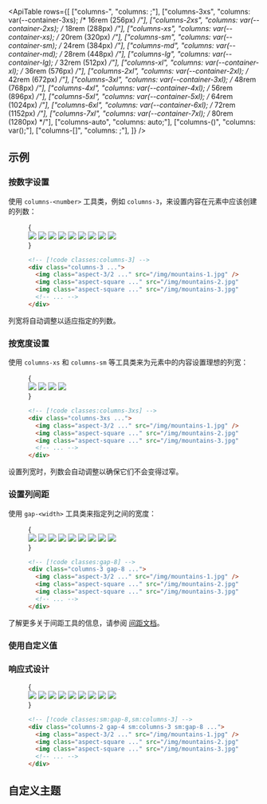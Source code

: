 

<ApiTable
  rows={[
    ["columns-<number>", "columns: <number>;"],
    ["columns-3xs", "columns: var(--container-3xs); /* 16rem (256px) */"],
    ["columns-2xs", "columns: var(--container-2xs); /* 18rem (288px) */"],
    ["columns-xs", "columns: var(--container-xs); /* 20rem (320px) */"],
    ["columns-sm", "columns: var(--container-sm); /* 24rem (384px) */"],
    ["columns-md", "columns: var(--container-md); /* 28rem (448px) */"],
    ["columns-lg", "columns: var(--container-lg); /* 32rem (512px) */"],
    ["columns-xl", "columns: var(--container-xl); /* 36rem (576px) */"],
    ["columns-2xl", "columns: var(--container-2xl); /* 42rem (672px) */"],
    ["columns-3xl", "columns: var(--container-3xl); /* 48rem (768px) */"],
    ["columns-4xl", "columns: var(--container-4xl); /* 56rem (896px) */"],
    ["columns-5xl", "columns: var(--container-5xl); /* 64rem (1024px) */"],
    ["columns-6xl", "columns: var(--container-6xl); /* 72rem (1152px) */"],
    ["columns-7xl", "columns: var(--container-7xl); /* 80rem (1280px) */"],
    ["columns-auto", "columns: auto;"],
    ["columns-(<custom-property>)", "columns: var(<custom-property>);"],
    ["columns-[<value>]", "columns: <value>;"],
  ]}
/>

## 示例

### 按数字设置

使用 `columns-<number>` 工具类，例如 `columns-3`，来设置内容在元素中应该创建的列数：

<Figure>

<Example>
  {
    <div className="@container relative">
      <div className="absolute inset-0 -top-8 -bottom-8 grid grid-cols-3 gap-[5cqw]">
        <Stripes border="x" />
        <Stripes border="x" />
        <Stripes border="x" />
      </div>
      <div className="relative -mb-[5cqw] columns-3 gap-[5cqw] *:mb-[5cqw]">
        <img
          className="aspect-3/2 rounded-lg bg-black/5 object-cover outline -outline-offset-1 outline-black/10 dark:outline-0"
          src="https://images.unsplash.com/photo-1454496522488-7a8e488e8606?ixlib=rb-1.2.1&ixid=MnwxMjA3fDB8MHxwaG90by1wYWdlfHx8fGVufDB8fHx8&auto=format&fit=crop&w=2952&q=80"
        />
        <img
          className="aspect-square rounded-lg bg-black/5 object-cover outline -outline-offset-1 outline-black/10 dark:outline-0"
          src="https://images.unsplash.com/photo-1434394354979-a235cd36269d?ixlib=rb-1.2.1&ixid=MnwxMjA3fDB8MHxwaG90by1wYWdlfHx8fGVufDB8fHx8&auto=format&fit=crop&w=2902&q=80"
        />
        <img
          className="aspect-square rounded-lg bg-black/5 object-cover outline -outline-offset-1 outline-black/10 dark:outline-0"
          src="https://images.unsplash.com/photo-1491904768633-2b7e3e7fede5?ixlib=rb-1.2.1&ixid=MnwxMjA3fDB8MHxwaG90by1wYWdlfHx8fGVufDB8fHx8&auto=format&fit=crop&w=3131&q=80"
        />
        <img
          className="aspect-square rounded-lg bg-black/5 object-cover outline -outline-offset-1 outline-black/10 dark:outline-0"
          src="https://images.unsplash.com/photo-1463288889890-a56b2853c40f?ixlib=rb-1.2.1&ixid=MnwxMjA3fDB8MHxwaG90by1wYWdlfHx8fGVufDB8fHx8&auto=format&fit=crop&w=3132&q=80"
        />
        <img
          className="aspect-3/2 rounded-lg bg-black/5 object-cover outline -outline-offset-1 outline-black/10 dark:outline-0"
          src="https://images.unsplash.com/photo-1611605645802-c21be743c321?ixlib=rb-1.2.1&ixid=MnwxMjA3fDB8MHxwaG90by1wYWdlfHx8fGVufDB8fHx8&auto=format&fit=crop&w=2940&q=80"
        />
        <img
          className="aspect-square rounded-lg bg-black/5 object-cover outline -outline-offset-1 outline-black/10 dark:outline-0"
          src="https://images.unsplash.com/photo-1498603993951-8a027a8a8f84?ixlib=rb-1.2.1&ixid=MnwxMjA3fDB8MHxwaG90by1wYWdlfHx8fGVufDB8fHx8&auto=format&fit=crop&w=2936&q=80"
        />
        <img
          className="aspect-square rounded-lg bg-black/5 object-cover outline -outline-offset-1 outline-black/10 dark:outline-0"
          src="https://images.unsplash.com/photo-1526400473556-aac12354f3db?ixlib=rb-1.2.1&ixid=MnwxMjA3fDB8MHxwaG90by1wYWdlfHx8fGVufDB8fHx8&auto=format&fit=crop&w=2940&q=80"
        />
        <img
          className="aspect-square rounded-lg bg-black/5 object-cover outline -outline-offset-1 outline-black/10 dark:outline-0"
          src="https://images.unsplash.com/photo-1617369120004-4fc70312c5e6?ixlib=rb-1.2.1&ixid=MnwxMjA3fDB8MHxwaG90by1wYWdlfHx8fGVufDB8fHx8&auto=format&fit=crop&w=1587&q=80"
        />
        <img
          className="aspect-3/2 rounded-lg bg-black/5 object-cover outline -outline-offset-1 outline-black/10 dark:outline-0"
          src="https://images.unsplash.com/photo-1518892096458-a169843d7f7f?ixlib=rb-1.2.1&ixid=MnwxMjA3fDB8MHxwaG90by1wYWdlfHx8fGVufDB8fHx8&auto=format&fit=crop&w=2940&q=80"
        />
      </div>
    </div>
  }
</Example>

```html
<!-- [!code classes:columns-3] -->
<div class="columns-3 ...">
  <img class="aspect-3/2 ..." src="/img/mountains-1.jpg" />
  <img class="aspect-square ..." src="/img/mountains-2.jpg" />
  <img class="aspect-square ..." src="/img/mountains-3.jpg" />
  <!-- ... -->
</div>
```

</Figure>

列宽将自动调整以适应指定的列数。

### 按宽度设置

使用 `columns-xs` 和 `columns-sm` 等工具类来为元素中的内容设置理想的列宽：

<Figure desktopHint="调整示例大小以查看预期效果">

<Example resizable>
  {
    <div className="@container relative">
      <div className="absolute inset-0 -top-8 -bottom-8 grid grid-cols-1 gap-8 @[34rem]:grid-cols-2">
        <Stripes border="x" />
        <Stripes border="x" />
        <Stripes border="x" className="@[34rem]:hidden" />
      </div>
      <div className="relative -mb-4 columns-3xs gap-4 *:mb-4 @sm:-mb-8 @sm:gap-8 @sm:*:mb-8">
        <img
          className="aspect-3/2 w-full rounded-lg bg-black/5 object-cover outline -outline-offset-1 outline-black/10 dark:outline-0"
          src="https://images.unsplash.com/photo-1454496522488-7a8e488e8606?ixlib=rb-1.2.1&ixid=MnwxMjA3fDB8MHxwaG90by1wYWdlfHx8fGVufDB8fHx8&auto=format&fit=crop&w=2952&q=80"
        />
        <img
          className="aspect-square w-full rounded-lg bg-black/5 object-cover outline -outline-offset-1 outline-black/10 dark:outline-0"
          src="https://images.unsplash.com/photo-1434394354979-a235cd36269d?ixlib=rb-1.2.1&ixid=MnwxMjA3fDB8MHxwaG90by1wYWdlfHx8fGVufDB8fHx8&auto=format&fit=crop&w=2902&q=80"
        />
        <img
          className="aspect-square w-full rounded-lg bg-black/5 object-cover outline -outline-offset-1 outline-black/10 dark:outline-0"
          src="https://images.unsplash.com/photo-1491904768633-2b7e3e7fede5?ixlib=rb-1.2.1&ixid=MnwxMjA3fDB8MHxwaG90by1wYWdlfHx8fGVufDB8fHx8&auto=format&fit=crop&w=3131&q=80"
        />
        <img
          className="aspect-3/2 w-full rounded-lg bg-black/5 object-cover outline -outline-offset-1 outline-black/10 dark:outline-0"
          src="https://images.unsplash.com/photo-1463288889890-a56b2853c40f?ixlib=rb-1.2.1&ixid=MnwxMjA3fDB8MHxwaG90by1wYWdlfHx8fGVufDB8fHx8&auto=format&fit=crop&w=3132&q=80"
        />
      </div>
    </div>
  }
</Example>

```html
<!-- [!code classes:columns-3xs] -->
<div class="columns-3xs ...">
  <img class="aspect-3/2 ..." src="/img/mountains-1.jpg" />
  <img class="aspect-square ..." src="/img/mountains-2.jpg" />
  <img class="aspect-square ..." src="/img/mountains-3.jpg" />
  <!-- ... -->
</div>
```

</Figure>

设置列宽时，列数会自动调整以确保它们不会变得过窄。

### 设置列间距

使用 `gap-<width>` 工具类来指定列之间的宽度：

<Figure>

<Example>
  {
    <div className="@container relative">
      <div className="absolute inset-0 -top-8 -bottom-8 grid grid-cols-[1fr_2rem_1fr_2rem_1fr]">
        <div />
        <Stripes border="x" />
        <div />
        <Stripes border="x" />
        <div />
      </div>
      <div className="relative -mb-8 columns-3 gap-8 *:mb-8">
        <img
          className="aspect-3/2 rounded-lg bg-black/5 object-cover outline -outline-offset-1 outline-black/10 dark:outline-0"
          src="https://images.unsplash.com/photo-1454496522488-7a8e488e8606?ixlib=rb-1.2.1&ixid=MnwxMjA3fDB8MHxwaG90by1wYWdlfHx8fGVufDB8fHx8&auto=format&fit=crop&w=2952&q=80"
        />
        <img
          className="aspect-square rounded-lg bg-black/5 object-cover outline -outline-offset-1 outline-black/10 dark:outline-0"
          src="https://images.unsplash.com/photo-1434394354979-a235cd36269d?ixlib=rb-1.2.1&ixid=MnwxMjA3fDB8MHxwaG90by1wYWdlfHx8fGVufDB8fHx8&auto=format&fit=crop&w=2902&q=80"
        />
        <img
          className="aspect-square rounded-lg bg-black/5 object-cover outline -outline-offset-1 outline-black/10 dark:outline-0"
          src="https://images.unsplash.com/photo-1491904768633-2b7e3e7fede5?ixlib=rb-1.2.1&ixid=MnwxMjA3fDB8MHxwaG90by1wYWdlfHx8fGVufDB8fHx8&auto=format&fit=crop&w=3131&q=80"
        />
        <img
          className="aspect-square rounded-lg bg-black/5 object-cover outline -outline-offset-1 outline-black/10 dark:outline-0"
          src="https://images.unsplash.com/photo-1463288889890-a56b2853c40f?ixlib=rb-1.2.1&ixid=MnwxMjA3fDB8MHxwaG90by1wYWdlfHx8fGVufDB8fHx8&auto=format&fit=crop&w=3132&q=80"
        />
        <img
          className="aspect-3/2 rounded-lg bg-black/5 object-cover outline -outline-offset-1 outline-black/10 dark:outline-0"
          src="https://images.unsplash.com/photo-1611605645802-c21be743c321?ixlib=rb-1.2.1&ixid=MnwxMjA3fDB8MHxwaG90by1wYWdlfHx8fGVufDB8fHx8&auto=format&fit=crop&w=2940&q=80"
        />
        <img
          className="aspect-square rounded-lg bg-black/5 object-cover outline -outline-offset-1 outline-black/10 dark:outline-0"
          src="https://images.unsplash.com/photo-1498603993951-8a027a8a8f84?ixlib=rb-1.2.1&ixid=MnwxMjA3fDB8MHxwaG90by1wYWdlfHx8fGVufDB8fHx8&auto=format&fit=crop&w=2936&q=80"
        />
        <img
          className="aspect-square rounded-lg bg-black/5 object-cover outline -outline-offset-1 outline-black/10 dark:outline-0"
          src="https://images.unsplash.com/photo-1526400473556-aac12354f3db?ixlib=rb-1.2.1&ixid=MnwxMjA3fDB8MHxwaG90by1wYWdlfHx8fGVufDB8fHx8&auto=format&fit=crop&w=2940&q=80"
        />
        <img
          className="aspect-square rounded-lg bg-black/5 object-cover outline -outline-offset-1 outline-black/10 dark:outline-0"
          src="https://images.unsplash.com/photo-1617369120004-4fc70312c5e6?ixlib=rb-1.2.1&ixid=MnwxMjA3fDB8MHxwaG90by1wYWdlfHx8fGVufDB8fHx8&auto=format&fit=crop&w=1587&q=80"
        />
        <img
          className="aspect-3/2 rounded-lg bg-black/5 object-cover outline -outline-offset-1 outline-black/10 dark:outline-0"
          src="https://images.unsplash.com/photo-1518892096458-a169843d7f7f?ixlib=rb-1.2.1&ixid=MnwxMjA3fDB8MHxwaG90by1wYWdlfHx8fGVufDB8fHx8&auto=format&fit=crop&w=2940&q=80"
        />
      </div>
    </div>
  }
</Example>

```html
<!-- [!code classes:gap-8] -->
<div class="columns-3 gap-8 ...">
  <img class="aspect-3/2 ..." src="/img/mountains-1.jpg" />
  <img class="aspect-square ..." src="/img/mountains-2.jpg" />
  <img class="aspect-square ..." src="/img/mountains-3.jpg" />
  <!-- ... -->
</div>
```

</Figure>

了解更多关于间距工具的信息，请参阅 [间距文档](/docs/gap)。

### 使用自定义值

<UsingACustomValue utility="columns" value="30vw" />

### 响应式设计

<ResponsiveDesign property="columns" breakpoint="sm" featuredClass="aspect-square">

<Figure desktopHint="调整示例大小以查看预期效果">

<Example resizable>
  {
    <div className="@container relative">
      <div className="absolute inset-0 -top-8 -bottom-8 grid grid-cols-2 gap-4 @sm:grid-cols-3 @sm:gap-8">
        <Stripes border="x" />
        <Stripes border="x" />
        <Stripes border="x" className="@max-sm:hidden" />
      </div>
      <div className="relative columns-2 gap-4 *:mb-4 @sm:-mb-8 @sm:columns-3 @sm:gap-8 @sm:*:mb-8">
        <img
          className="aspect-3/2 rounded-lg bg-black/5 object-cover outline -outline-offset-1 outline-black/10 dark:outline-0"
          src="https://images.unsplash.com/photo-1454496522488-7a8e488e8606?ixlib=rb-1.2.1&ixid=MnwxMjA3fDB8MHxwaG90by1wYWdlfHx8fGVufDB8fHx8&auto=format&fit=crop&w=2952&q=80"
        />
        <img
          className="aspect-square rounded-lg bg-black/5 object-cover outline -outline-offset-1 outline-black/10 dark:outline-0"
          src="https://images.unsplash.com/photo-1434394354979-a235cd36269d?ixlib=rb-1.2.1&ixid=MnwxMjA3fDB8MHxwaG90by1wYWdlfHx8fGVufDB8fHx8&auto=format&fit=crop&w=2902&q=80"
        />
        <img
          className="aspect-square rounded-lg bg-black/5 object-cover outline -outline-offset-1 outline-black/10 dark:outline-0"
          src="https://images.unsplash.com/photo-1491904768633-2b7e3e7fede5?ixlib=rb-1.2.1&ixid=MnwxMjA3fDB8MHxwaG90by1wYWdlfHx8fGVufDB8fHx8&auto=format&fit=crop&w=3131&q=80"
        />
        <img
          className="aspect-square rounded-lg bg-black/5 object-cover outline -outline-offset-1 outline-black/10 dark:outline-0"
          src="https://images.unsplash.com/photo-1463288889890-a56b2853c40f?ixlib=rb-1.2.1&ixid=MnwxMjA3fDB8MHxwaG90by1wYWdlfHx8fGVufDB8fHx8&auto=format&fit=crop&w=3132&q=80"
        />
        <img
          className="aspect-3/2 rounded-lg bg-black/5 object-cover outline -outline-offset-1 outline-black/10 dark:outline-0"
          src="https://images.unsplash.com/photo-1611605645802-c21be743c321?ixlib=rb-1.2.1&ixid=MnwxMjA3fDB8MHxwaG90by1wYWdlfHx8fGVufDB8fHx8&auto=format&fit=crop&w=2940&q=80"
        />
        <img
          className="aspect-square rounded-lg bg-black/5 object-cover outline -outline-offset-1 outline-black/10 dark:outline-0"
          src="https://images.unsplash.com/photo-1498603993951-8a027a8a8f84?ixlib=rb-1.2.1&ixid=MnwxMjA3fDB8MHxwaG90by1wYWdlfHx8fGVufDB8fHx8&auto=format&fit=crop&w=2936&q=80"
        />
        <img
          className="aspect-square rounded-lg bg-black/5 object-cover outline -outline-offset-1 outline-black/10 dark:outline-0"
          src="https://images.unsplash.com/photo-1526400473556-aac12354f3db?ixlib=rb-1.2.1&ixid=MnwxMjA3fDB8MHxwaG90by1wYWdlfHx8fGVufDB8fHx8&auto=format&fit=crop&w=2940&q=80"
        />
        <img
          className="aspect-square rounded-lg bg-black/5 object-cover outline -outline-offset-1 outline-black/10 dark:outline-0"
          src="https://images.unsplash.com/photo-1617369120004-4fc70312c5e6?ixlib=rb-1.2.1&ixid=MnwxMjA3fDB8MHxwaG90by1wYWdlfHx8fGVufDB8fHx8&auto=format&fit=crop&w=1587&q=80"
        />
        <img
          className="aspect-3/2 rounded-lg bg-black/5 object-cover outline -outline-offset-1 outline-black/10 dark:outline-0"
          src="https://images.unsplash.com/photo-1518892096458-a169843d7f7f?ixlib=rb-1.2.1&ixid=MnwxMjA3fDB8MHxwaG90by1wYWdlfHx8fGVufDB8fHx8&auto=format&fit=crop&w=2940&q=80"
        />
      </div>
    </div>
  }
</Example>

```html
<!-- [!code classes:sm:gap-8,sm:columns-3] -->
<div class="columns-2 gap-4 sm:columns-3 sm:gap-8 ...">
  <img class="aspect-3/2 ..." src="/img/mountains-1.jpg" />
  <img class="aspect-square ..." src="/img/mountains-2.jpg" />
  <img class="aspect-square ..." src="/img/mountains-3.jpg" />
  <!-- ... -->
</div>
```

</Figure>

</ResponsiveDesign>

## 自定义主题

<CustomizingYourTheme
  utility="columns"
  themeKey="container"
  name="固定宽度列"
  customName="4xs"
  customValue="14rem"
/>
